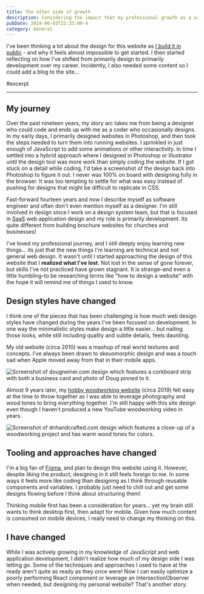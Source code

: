 ```yaml
---
title: The other side of growth
description: Considering the impact that my professional growth as a software engineer has had on my skills as a designer. Where there is growth, there can also be loss.
pubDate: 2024-06-03T22:33:00-4
category: General
---
```


I've been thinking a lot about the design for this website as [I build it in public](/build-in-public) - and why it feels almost impossible to get started. I then started reflecting on how I've shifted from primarily design to primarily development over my career. Incidently, I also needed some content so I could add a blog to the site…

#excerpt

---

## My journey

Over the past nineteen years, my story arc takes me from being a designer who could code and ends up with me as a coder who occasionally designs. In my early days, I primarily designed websites in Photoshop, and then took the steps needed to turn them into running websites. I sprinkled in just enough of JavaScript to add some animations or other interactivity. In time I settled into a hybrid approach where I designed in Photoshop or Illustrator until the design tool was more work than simply coding the website. If I got stuck on a detail while coding, I'd take a screenshot of the design back into Photoshop to figure it out. I never was 100% on board with designing fully in the browser. It was too tempting to settle for what was easy instead of pushing for designs that might be difficult to replicate in CSS.

Fast-forward fourteen years and now I describe myself as software engineer and often don't even mention myself as a designer. I'm still involved in design since I work on a design system team, but that is focused in <abbr title="Software as a Service">SaaS</abbr> web application design and my role is primarily development. Its quite different from building brochure websites for churches and businesses!

I've loved my professional journey, and I still deeply enjoy learning new things… its just that the new things I'm learning are technical and not general web design. It wasn't until I started approaching the design of this website that I **realized what I've lost**. Not lost in the sense of gone forever, but skills I've not practiced have grown stagnant. It is strange–and even a little humbling–to be researching terms like "how to design a website" with the hope it will remind me of things I used to know.

## Design styles have changed

I think one of the pieces that has been challenging is how much web design styles have changed during the years I've been focused on development. In one way the minimalistic styles make design a little easier… but nailing those looks, while still including quality and subtle details, feels daunting.

My old website (circa 2010) was a mashup of real world textures and concepts. I've always been drawn to skeuomorphic design and was a touch sad when Apple moved away from that in their mobile apps.

<Image src={dougneinerScreenshot} widths={[1000,500]} alt="Screenshot of dougneiner.com design which features a corkboard strip with both a business card and photo of Doug pinned to it." />

Almost 9 years later, my [hobby woodworking website](https://dnhandcrafted.com) (circa 2019) felt easy at the time to throw together as I was able to leverage photography and wood tones to bring everything together. I'm still happy with this site design even though I haven't produced a new YouTube woodworking video in years.

<Image src={dnhandcraftedScreenshot} widths={[1000,500]} alt="Screenshot of dnhandcrafted.com design which features a close-up of a woodworking project and has warm wood tones for colors." />

## Tooling and approaches have changed

I'm a big fan of [Figma](https://www.figma.com/), and plan to design this website using it. However, despite _liking_ the product, designing in it still feels foreign to me. In some ways it feels more like coding than designing as I think through reusable components and variables. I probably just need to chill out and get some designs flowing before I think about structuring them!

Thinking mobile first has been a consideration for years… yet my brain still wants to think desktop first, then adapt for mobile. Given how much content is consumed on mobile devices, I really need to change my thinking on this.

## I have changed

While I was actively growing in my knowledge of JavaScript and web application development, I didn't realize how much of my design side I was letting go. Some of the techniques and approaches I used to have at the ready aren't quite as ready as they once were! Now I can easily optimize a poorly performing React component or leverage an IntersectionObserver when needed, but designing my personal website? That's another story.